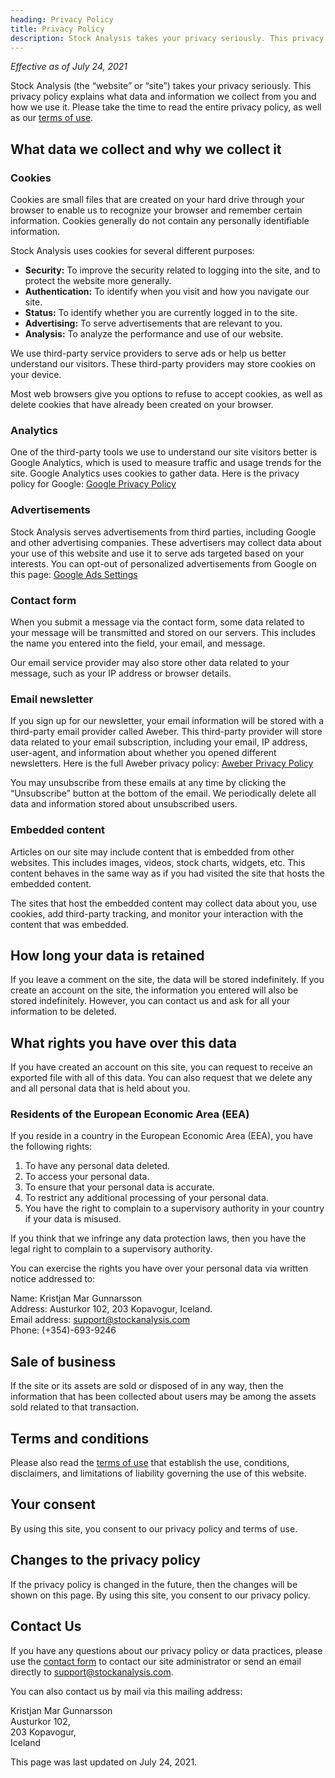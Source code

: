 ```yaml
---
heading: Privacy Policy
title: Privacy Policy
description: Stock Analysis takes your privacy seriously. This privacy policy explains what data and information we collect from you and how we use it.
---
```


_Effective as of July 24, 2021_

Stock Analysis (the “website” or “site”) takes your privacy seriously. This privacy policy explains what data and information we collect from you and how we use it. Please take the time to read the entire privacy policy, as well as our [terms of use](/terms-of-use/).

## What data we collect and why we collect it

### Cookies

Cookies are small files that are created on your hard drive through your browser to enable us to recognize your browser and remember certain information. Cookies generally do not contain any personally identifiable information.

Stock Analysis uses cookies for several different purposes:

-  **Security:** To improve the security related to logging into the site, and to protect the website more generally.
-  **Authentication:** To identify when you visit and how you navigate our site.
-  **Status:** To identify whether you are currently logged in to the site.
-  **Advertising:** To serve advertisements that are relevant to you.
-  **Analysis:** To analyze the performance and use of our website.

We use third-party service providers to serve ads or help us better understand our visitors. These third-party providers may store cookies on your device.

Most web browsers give you options to refuse to accept cookies, as well as delete cookies that have already been created on your browser.

### Analytics

One of the third-party tools we use to understand our site visitors better is Google Analytics, which is used to measure traffic and usage trends for the site. Google Analytics uses cookies to gather data. Here is the privacy policy for Google: <a href="https://policies.google.com/privacy" target="_blank" rel="noopener noreferrer">Google Privacy Policy</a>

### Advertisements

Stock Analysis serves advertisements from third parties, including Google and other advertising companies. These advertisers may collect data about your use of this website and use it to serve ads targeted based on your interests. You can opt-out of personalized advertisements from Google on this page: <a href="https://adssettings.google.com/" target="_blank" rel="noopener noreferrer">Google Ads Settings</a>

### Contact form

When you submit a message via the contact form, some data related to your message will be transmitted and stored on our servers. This includes the name you entered into the field, your email, and message.

Our email service provider may also store other data related to your message, such as your IP address or browser details.

### Email newsletter

If you sign up for our newsletter, your email information will be stored with a third-party email provider called Aweber. This third-party provider will store data related to your email subscription, including your email, IP address, user-agent, and information about whether you opened different newsletters. Here is the full Aweber privacy policy: <a href="https://www.aweber.com/privacy.htm" target="_blank" rel="noopener noreferrer">Aweber Privacy Policy</a>

You may unsubscribe from these emails at any time by clicking the “Unsubscribe” button at the bottom of the email. We periodically delete all data and information stored about unsubscribed users.

### Embedded content

Articles on our site may include content that is embedded from other websites. This includes images, videos, stock charts, widgets, etc. This content behaves in the same way as if you had visited the site that hosts the embedded content.

The sites that host the embedded content may collect data about you, use cookies, add third-party tracking, and monitor your interaction with the content that was embedded.

## How long your data is retained

If you leave a comment on the site, the data will be stored indefinitely. If you create an account on the site, the information you entered will also be stored indefinitely. However, you can contact us and ask for all your information to be deleted.

## What rights you have over this data

If you have created an account on this site, you can request to receive an exported file with all of this data. You can also request that we delete any and all personal data that is held about you.

### Residents of the European Economic Area (EEA)

If you reside in a country in the European Economic Area (EEA), you have the following rights:

1. To have any personal data deleted.
2. To access your personal data.
3. To ensure that your personal data is accurate.
4. To restrict any additional processing of your personal data.
5. You have the right to complain to a supervisory authority in your country if your data is misused.

If you think that we infringe any data protection laws, then you have the legal right to complain to a supervisory authority.

You can exercise the rights you have over your personal data via written notice addressed to:

Name: Kristjan Mar Gunnarsson  
Address: Austurkor 102, 203 Kopavogur, Iceland.  
Email address: support@stockanalysis.com  
Phone: (+354)-693-9246

## Sale of business

If the site or its assets are sold or disposed of in any way, then the information that has been collected about users may be among the assets sold related to that transaction.

## Terms and conditions

Please also read the [terms of use](/terms-of-use/) that establish the use, conditions, disclaimers, and limitations of liability governing the use of this website.

## Your consent

By using this site, you consent to our privacy policy and terms of use.

## Changes to the privacy policy

If the privacy policy is changed in the future, then the changes will be shown on this page. By using this site, you consent to our privacy policy.

## Contact Us

If you have any questions about our privacy policy or data practices, please use the [contact form](/contact/) to contact our site administrator or send an email directly to support@stockanalysis.com.

You can also contact us by mail via this mailing address:

Kristjan Mar Gunnarsson  
Austurkor 102,  
203 Kopavogur,  
Iceland

This page was last updated on July 24, 2021.
